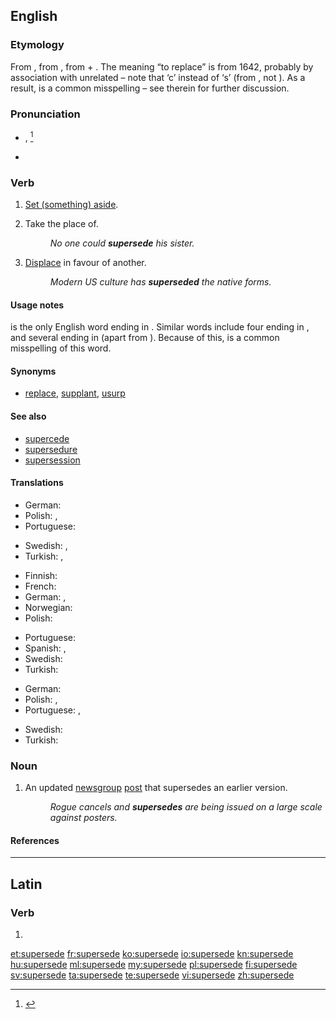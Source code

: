 ==English==

===Etymology===
From {{etyl|frm|en}} {{term|superseder||lang=frm|postpone, defer}}, from {{etyl|la}} {{term|supersedeo|supersedere|lang=la}}, from {{term|super||lang=la|over}} + {{term|sedeo|sedere|lang=la|to sit}}. The meaning “to replace” is from 1642, probably by association with unrelated {{term|precede|lang=en}} – note that ‘c’ instead of ‘s’ (from {{term|cedere||to go|lang=la}}, not {{term|sedere||to sit|lang=la}}). As a result, {{term|supercede|lang=en}} is a common misspelling – see therein for further discussion.

===Pronunciation===
* {{IPA|/suwpɹ̩ˈsijd/}}, {{IPA|/ˌsuːpəˈsiːd/}}<ref>{{R:TheFreeDictionary}}</ref>
* {{rhymes|iːd}}

===Verb===
{{en-verb|supersedes|superseding|superseded}}

# {{transitive}} [[set aside|Set (something) aside]].
# {{transitive}} Take the place of.
#: ''No one could '''supersede''' his sister.''
# {{transitive}} [[displace|Displace]] in favour of another.
#: ''Modern US culture has '''superseded''' the native forms.''

====Usage notes====
{{term||Supersede}} is the only English word ending in {{term||sede}}. Similar words include four ending in {{term||ceed}}, and several ending in {{term||cede}} (apart from {{term|seed}}). Because of this, {{term|supercede}} is a common misspelling of this word.

====Synonyms====
* {{sense|take the place of}} [[replace]], [[supplant]], [[usurp]]

====See also====
* [[supercede]] {{qualifier|common misspelling}}
* [[supersedure]]
* [[supersession]]

====Translations====
{{trans-top|Set aside}}
* German: {{t+|de|aufheben}}
* Polish: {{t-|pl|odłożyć}}, {{t+|pl|unieważnić}}
* Portuguese: {{t+|pt|sobrepor}}
{{trans-mid}}
* Swedish: {{t-|sv|avlysa}}, {{t+|sv|avskaffa}}
* Turkish: {{t+|tr|yürürlükten kaldırmak}}, {{t-|tr|ilga etmek|alt=ilgâ etmek}}
{{trans-bottom}}

{{trans-top|Take the place of}}
* Finnish: {{t|fi|korvata}}
* French: {{t+|fr|supplanter}}
* German: {{t+|de|ablösen}}, {{t+|de|ersetzen}}
* Norwegian: {{t-|no|avløse}}
* Polish: {{t+|pl|zastąpić}}
{{trans-mid}}
* Portuguese: {{t+|pt|substituir}}
* Spanish: {{t-|es|substituir}}, {{t-|es|sustituir}}
* Swedish: {{t+|sv|ersätta}}
* Turkish: {{t+|tr|yerine geçmek}}
{{trans-bottom}}

{{trans-top|Displace in favour of another}}
* German: {{t+|de|verdrängen}}
* Polish: {{t+|pl|zastąpić}}, {{t+|pl|zamienić}}
* Portuguese: {{t+|pt|substituir}}, {{t+|pt|suplantar}}
{{trans-mid}}
* Swedish: {{t-|sv|tränga undan}}
* Turkish: {{t+|tr|ayağını kaydırmak}}
{{trans-bottom}}

===Noun===
{{en-noun}}

# {{Internet}} An updated [[newsgroup]] [[post]] that supersedes an earlier version.
#: ''Rogue cancels and '''supersedes''' are being issued on a large scale against posters.''

====References====
<references/>

----

==Latin==

===Verb===
{{la-verb-form|supersedē}}

# {{conjugation of|supersedeo|supersedeō|2|s|pres|act|imp|lang=la}}

[[et:supersede]]
[[fr:supersede]]
[[ko:supersede]]
[[io:supersede]]
[[kn:supersede]]
[[hu:supersede]]
[[ml:supersede]]
[[my:supersede]]
[[pl:supersede]]
[[fi:supersede]]
[[sv:supersede]]
[[ta:supersede]]
[[te:supersede]]
[[vi:supersede]]
[[zh:supersede]]